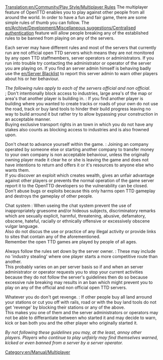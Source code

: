 [[Translation:en/Community/Play Style/Multiplayer Rules]]
The multiplayer feature of OpenTTD enables you to play against other people from all around the world. In order to have a fun and fair game, there are some simple rules of thumb you can follow.
The [[en/Archive/Development/Miscellaneous suggestions/Centralised authentication]] feature will allow people breaking any of the established rules to be banned from playing on any of the servers.

Each server may have different rules and most of the servers that currently run are not official open TTD servers which means they are not monitored by any open TTD staffmembers, server operators or administrators.
If you run into trouble try contacting the administrator or operator of the server you are playing on.
If you find an server admin himself is behaving badly use the [[en/Server Blacklist]] to report this server admin to warn other players about his or her behaviour.



''The following rules apply to each of the servers official and non official.''<br>
; Don't intentionally block access to industries, large area's of the map or area's that another player is building in. : If you find another player is building where you wanted to create tracks or roads of your own do not use the road, track or buy land tools to hinder their build progress leaving no way to build arround it but rather try to allow bypassing your construction in an acceptable manner. <br>Buying exclusive transport rights in an town in which you do not have any stakes also counts as blocking access to industries and is also frowned upon.

; Don't cheat to advance yourself within the game. : Joining an company operated by someone else or starting another company to transfer money to your own company is non acceptable behaviour, unless the originally owning player made it clear he or she is leaving the game and does not have intentions to return and offers it or it's resources to anyone else who wants them. <br>If you discover an exploit which creates wealth, gives an unfair advantage against other players or prevents the normal operation of the game server report it to the OpenTTD developers so the vulnerability can be closed. <br>Don't abuse bugs or exploits because this only harms open TTD gameplay and destroys the gameplay of other people.

; Chat system : When useing the chat system prevent the use of inappropriately gruesome and/or hideous subjects, discriminatory remarks which are sexually explicit, harmful, threatening, abusive, defamatory, obscene, hateful, racially or ethnically offensive or excessively obscene vulgar language. <br>Also do not discus the use or practice of any illegal activity or provide links to sites that contain any of the aforementioned. <br>Remember the open TTD games are played by people of all ages.

; Always follow the rules set down by the server owner. : These may include no 'industry stealing' where one player starts a more competitive route than another. <br>This probably varies on an per server basis so if and when an server administrator or operator requests you to stop your current activities because they do not follow the server's guidelines then do so because excessive rule breaking may results in an ban which might prevent you to play on any of the official and non official open TTD servers.

; Whatever you do don't get revenge. : If other people buy all land arround your stations or cut you off with rails, road or with the buy land tools do not get 'revenge' by blocking their stations or any of the above. <br>This makes you one of them and the server administrators or operators may not be able to differantiate between who started it and may decide to warn, kick or ban both you and the other player who originally started it.



''By not following these guidelines you may, at the least, annoy other players.
Players who continue to play unfairly may find themselves warned, kicked or even banned from a server by a server operator.''

[[Category:en/Manual/Multiplayer]]